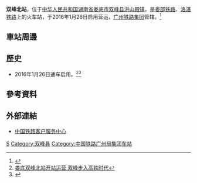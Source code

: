 {{Expand|time=2016-04-25T03:22:35+00:00}}
{{Infobox China railway station 
|车站名称 =双峰北站
|图片 = 
|图片介绍 = 
|车站代码 = 
|车站名称拼音 = Shuangfengbei
|英文名称=Shuangfeng North Railway Station
|电报码 = NFQ
|拼音码 = SFB
|车站位置 = [[湖南省|湖南省]][[娄底市|娄底市]][[双峰县|双峰县]][[洪山殿镇|洪山殿镇]]
|归属 =[[广州铁路集团|广州铁路集团]]
|线路 = [[娄邵铁路|娄邵铁路]]、[[洛湛铁路|洛湛铁路]]
|车站等级 = 
|月台数目 = 2
|股道数目 = 4
|坐标 = {{coord|27|33|41.57|N|112|0|27.35|E|display=inline,title}}
}}
'''双峰北站'''，位于[[中华人民共和国|中华人民共和国]][[湖南省|湖南省]][[娄底市|娄底市]][[双峰县|双峰县]][[洪山殿镇|洪山殿镇]]，是[[娄邵铁路|娄邵铁路]]、[[洛湛铁路|洛湛铁路]]上的火车站，于2016年1月26日启用营运，[[广州铁路集团|广州铁路集团]]管辖。<ref>{{Cite web |url=http://news.163.com/15/0109/09/AFGPEE7R00014Q4P.html |title=娄邵铁路扩改工程年内通车 新建双峰邵东两个车站 |access-date=2016-04-25 |archive-url=https://web.archive.org/web/20170305071631/http://news.163.com/15/0109/09/AFGPEE7R00014Q4P.html |archive-date=2017-03-05 |dead-url=yes }}</ref>
==車站周邊==
==歷史==
* 2016年1月26日通车启用。<ref>[http://hunan.voc.com.cn/xhn/article/201601/201601271112444514.html 娄底双峰北站开站运营 双峰步入高铁时代]{{Dead link}}</ref><ref>{{Cite web |url=http://news.ldnews.cn/news/loudi/201601/463508.shtml |title=双峰北站1月26日正式运营 1个小时到达邵阳 |accessdate=2016-04-25 |archive-date=2016-02-16 |archive-url=https://web.archive.org/web/20160216164718/http://news.ldnews.cn/news/loudi/201601/463508.shtml |dead-url=no }}</ref>
==參考資料==
{{reflist}}
==外部連結==
* [http://www.12306.cn/mormhweb/ 中国铁路客户服务中心]{{Wayback|url=http://www.12306.cn/mormhweb/ |date=20180205163941 }}
{{China-rail-stub}}
{{娄邵铁路}}
{{洛湛铁路}}
[[Category:娄底市铁路车站|S]]
[[Category:双峰县|Category:双峰县]]
[[Category:中国铁路广州局集团车站|Category:中国铁路广州局集团车站]]